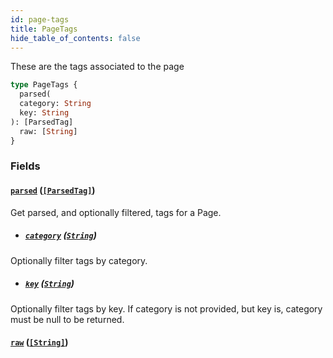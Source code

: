 ```yaml
---
id: page-tags
title: PageTags
hide_table_of_contents: false
---
```



These are the tags associated to the page

```graphql
type PageTags {
  parsed(
  category: String
  key: String
): [ParsedTag]
  raw: [String]
}
```


### Fields

#### [`parsed`](#) ([`[ParsedTag]`](/developers/demandhq-apis/storefront-api/graphql/reference/objects/parsed-tag))

Get parsed, and optionally filtered, tags for a Page.
- ##### [`category`](#) ([`String`](/developers/demandhq-apis/storefront-api/graphql/reference/scalars/string))

Optionally filter tags by category.


- ##### [`key`](#) ([`String`](/developers/demandhq-apis/storefront-api/graphql/reference/scalars/string))

Optionally filter tags by key. If category is not provided, but key is, category must be null to be returned.


#### [`raw`](#) ([`[String]`](/developers/demandhq-apis/storefront-api/graphql/reference/scalars/string))






